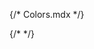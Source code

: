 {/* Colors.mdx */}


<Meta title="Design System/Colors" />

<ColorPalette>
  <ColorItem
    title="theme.color.primary"
    subtitle="Status of the primary"
    colors={{ Default: '#533BD4', Hover: '#3F2A9E' }}
  />
  <ColorItem
    title="theme.color.secondary"
    subtitle="Status of the secondary"
    colors={{ Default: '#68E1FE', Hover: '#4DC8E4' }}
  />
  <ColorItem
    title="theme.color.tertiary"
    subtitle="Status of the tertiary"
    colors={{ Default: '#EF68FF', Hover: '#D94DE4' }}
  />
  <ColorItem
    title="theme.color.success"
    subtitle="Status of the success"
    colors={{ Default: '#28C76F', Hover: '#28C76F' }}
  />
  <ColorItem
    title="theme.color.warning"
    subtitle="Status of the warning"
    colors={{ Default: '#FF9F43', Hover: '#FF9F43' }}
  />
  <ColorItem
    title="theme.color.error"
    subtitle="Status of the error"
    colors={{ Default: '#FF4C51', Hover: '#FF4C51' }}
  />
  <ColorItem
    title="theme.color.info"
    subtitle="Status of the info"
    colors={{ Default: '#00BAD1', Hover: '#00BAD1' }}
  />
  <ColorItem
    title="theme.color.disabled"
    subtitle="Status of the disabled"
    colors={{ Default: '#EEEEEE' }}
  />
  <ColorItem
    title="theme.color.mode"
    subtitle="light and dark"
    colors={{ Light: '#000000', Dark: '#FFFFFF' }}
  />
  <ColorItem
    title="theme.color.layout"
    subtitle="Status of the layout"
    colors={{ Header: '#5F6873', Background: '#5F6873', Sidebar: '5F6873' }}
  />
  <ColorItem
    title="theme.color.border"
    subtitle="Status of the border"
    colors={{ Default: '#D9D9D9', Selected: '#FF6B00', Disabled: '#D9D9D9' }}
  />
  <ColorItem
    title="theme.color.text"
    subtitle="Status of the text"
    colors={{
      Primary: '#1C1C1C',
      Secondary: '#4D4D4D',
      Helper: '#808080',
      Placeholder: '#CCCCCC',
    }}
  />
  {/* <ColorItem
    title="theme.color.positive"
    subtitle="Green"
    colors={{
      Apple: 'rgba(102,191,60,1)',
      Apple80: 'rgba(102,191,60,.8)',
      Apple60: 'rgba(102,191,60,.6)',
      Apple30: 'rgba(102,191,60,.3)',
    }}
  /> */}
</ColorPalette>
